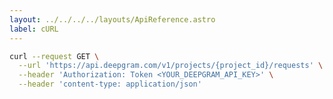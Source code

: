 ---
layout: ../../../../layouts/ApiReference.astro
label: cURL
---

```bash
curl --request GET \
  --url 'https://api.deepgram.com/v1/projects/{project_id}/requests' \
  --header 'Authorization: Token <YOUR_DEEPGRAM_API_KEY>' \
  --header 'content-type: application/json'
```
